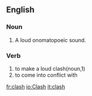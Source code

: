 ==English==

===Noun===
#A loud onomatopoeic sound.


===Verb===
#to make a loud clash(noun,1)
#to come into conflict with

[[fr:clash]]
[[io:Clash]]
[[it:clash]]